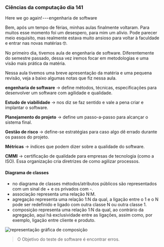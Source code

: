 




### Ciências da computação dia 141

Here we go again! --- engenharia de software

Bem, após um tempo de férias, minhas aulas finalmente voltaram. Para
muitos esse momento foi um desespero, para mim um alívio. Pode parecer
meio esquisito, mas realmente estava muito ansioso para voltar à
faculdade e entrar nas novas matérias 🤓.








No primeiro dia, tivemos aula de engenharia de software. Diferentemente
do semestre passado, dessa vez iremos focar em metodologias e uma visão
mais prática da matéria.

Nessa aula tivemos uma breve apresentação da matéria e uma pequena
revisão, veja a baixo algumas notas que fiz nessa aula.








**engenharia de software** → define métodos, técnicas, especificações
para desenvolver um software com agilidade e qualidade.

**Estudo de viabilidade** → nos diz se faz sentido e vale a pena criar e
implantar o software.

**Planejamento do projeto** → define um passo-a-passo para alcançar o
sistema final.

**Gestão de risco** → define-se estratégias para caso algo dê errado
durante os passos do projeto.

**Métricas** → índices que podem dizer sobre a qualidade do software.

**CMMI** → certificação de qualidade para empresas de tecnologia (como a
ISO). Essa organização cria diretrizes de como agilizar processos.

#### Diagrama de classes

-   no diagrama de classes métodos/atributos públicos são representados
    com um sinal de + e os privados com -.
-   associação representa uma relação N:M.
-   agregação representa uma relação 1:N da qual, a ligação entre o 1 e
    o N pode ser redefinido e ligado com outra classe N ou outra classe
    1.
-   composição representa uma relação 1:N da qual, ao contrário da
    agregação, aqui há exclusividade entre as ligações, assim como, por
    exemplo, ligação entre cliente e produto.

![representação gráfica de
composição](https://cdn-images-1.medium.com/max/800/1*gab51HOVBpjRYZ5LD-VYaw.png)

> O Objetivo do teste de software é encontrar erros.


